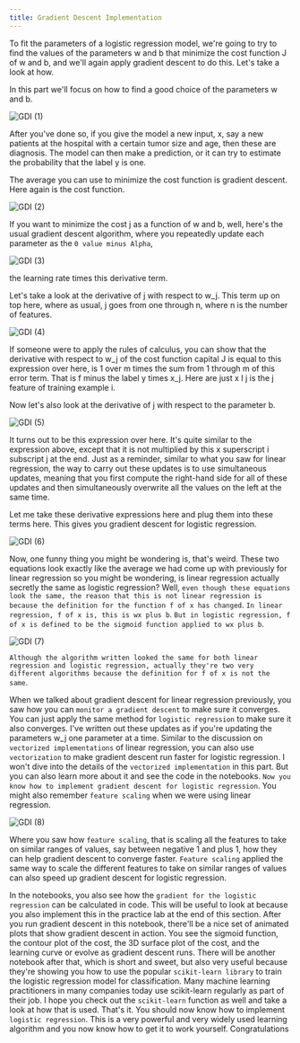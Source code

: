 ```yaml
---
title: Gradient Descent Implementation
---
```



To fit the parameters of a logistic regression model, we're going to try to find the values of the parameters w and b that minimize the cost function J of w and b, and we'll again apply gradient descent to do this. Let's take a look at how. 

In this part we'll focus on how to find a good choice of the parameters w and b. 

![GDI (1)](/SL/GDI/GDI%20(1).png)

After you've done so, if you give the model a new input, x, say a new patients at the hospital with a certain tumor size and age, then these are diagnosis. The model can then make a prediction, or it can try to estimate the probability that the label y is one. 

The average you can use to minimize the cost function is gradient descent. Here again is the cost function.

![GDI (2)](/SL/GDI/GDI%20(2).png)

If you want to minimize the cost j as a function of w and b, well, here's the usual gradient descent algorithm, where you repeatedly update each parameter as the `0 value minus Alpha`,

![GDI (3)](/SL/GDI/GDI%20(3).png)

the learning rate times this derivative term. 

Let's take a look at the derivative of j with respect to w_j. This term up on top here, where as usual, j goes from one through n, where n is the number of features. 

![GDI (4)](/SL/GDI/GDI%20(4).png)

If someone were to apply the rules of calculus, you can show that the derivative with respect to w_j of the cost function capital J is equal to this expression over here, is 1 over m times the sum from 1 through m of this error term. That is f minus the label y times x_j. Here are just x I j is the j feature of training example i.

Now let's also look at the derivative of j with respect to the parameter b.

![GDI (5)](/SL/GDI/GDI%20(5).png)

It turns out to be this expression over here. It's quite similar to the expression above, except that it is not multiplied by this x superscript i subscript j at the end. Just as a reminder, similar to what you saw for linear regression, the way to carry out these updates is to use simultaneous updates, meaning that you first compute the right-hand side for all of these updates and then simultaneously overwrite all the values on the left at the same time. 

Let me take these derivative expressions here and plug them into these terms here. This gives you gradient descent for logistic regression. 

![GDI (6)](/SL/GDI/GDI%20(6).png)

Now, one funny thing you might be wondering is, that's weird. These two equations look exactly like the average we had come up with previously for linear regression so you might be wondering, is linear regression actually secretly the same as logistic regression? Well, `even though these equations look the same, the reason that this is not linear regression is because the definition for the function f of x has changed`. `In linear regression, f of x is, this is wx plus b`. `But in logistic regression, f of x is defined to be the sigmoid function applied to wx plus b`. 

![GDI (7)](/SL/GDI/GDI%20(7).png)

`Although the algorithm written looked the same for both linear regression and logistic regression, actually they're two very different algorithms because the definition for f of x is not the same`. 

When we talked about gradient descent for linear regression previously, you saw how you can `monitor a gradient descent` to make sure it converges. You can just apply the same method for `logistic regression` to make sure it also converges. I've written out these updates as if you're updating the parameters w_j one parameter at a time. Similar to the discussion on `vectorized implementations` of linear regression, you can also use `vectorization` to make gradient descent run faster for logistic regression. I won't dive into the details of the `vectorized implementation` in this part. But you can also learn more about it and see the code in the notebooks. `Now you know how to implement gradient descent for logistic regression`. You might also remember `feature scaling` when we were using linear regression. 

![GDI (8)](/SL/GDI/GDI%20(8).png)

Where you saw how `feature scaling`, that is scaling all the features to take on similar ranges of values, say between negative 1 and plus 1, how they can help gradient descent to converge faster. `Feature scaling` applied the same way to scale the different features to take on similar ranges of values can also speed up gradient descent for logistic regression. 

In the notebooks, you also see how the `gradient for the logistic regression` can be calculated in code. This will be useful to look at because you also implement this in the practice lab at the end of this section. After you run gradient descent in this notebook, there'll be a nice set of animated plots that show gradient descent in action. You see the sigmoid function, the contour plot of the cost, the 3D surface plot of the cost, and the learning curve or evolve as gradient descent runs. There will be another notebook after that, which is short and sweet, but also very useful because they're showing you how to use the popular `scikit-learn library` to train the logistic regression model for classification. Many machine learning practitioners in many companies today use scikit-learn regularly as part of their job. I hope you check out the `scikit-learn` function as well and take a look at how that is used. That's it. You should now know how to implement `logistic regression`. This is a very powerful and very widely used learning algorithm and you now know how to get it to work yourself.
Congratulations

